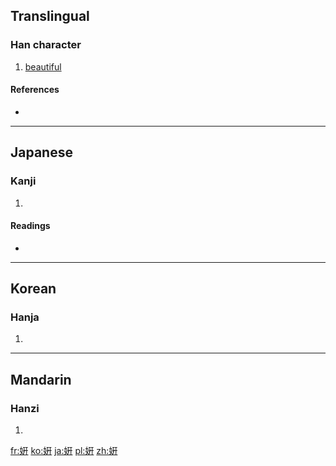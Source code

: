 {{also|妍}}
==Translingual==

===Han character===
{{Han char|rn=38|rad=女|as=06|sn=9|four=|canj=女一十十 (VMJJ)}}

# [[beautiful]]

====References====
* {{Han ref|kx=0261.130|hdz=21042.030|uh=59F8|ud=23032}}

----

==Japanese==

===Kanji===
{{ja-kanji|grade=|rs=女06}}

# {{defn|Japanese|sort=女06}}

====Readings====
* {{ja-readings|on=[[けん]] (ken), [[げん]] (gen)|kun=[[うつくしい]] (utsukushii)}}

----

==Korean==

===Hanja===
{{ko-hanja|hangeul=연|rv=yeon|mr=yŏn}}

# {{defn|Korean|sort=女06}}

----

==Mandarin==

===Hanzi===
{{cmn-hanzi|pin=[[yán]] ([[yan2]])|wg=yen<sup>2</sup>}}

# {{defn|Mandarin|sort=女06}}

[[fr:姸]]
[[ko:姸]]
[[ja:姸]]
[[pl:姸]]
[[zh:姸]]